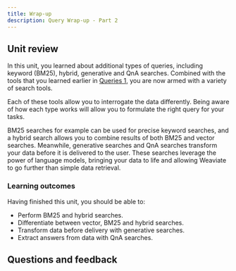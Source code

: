 ```yaml
---
title: Wrap-up
description: Query Wrap-up - Part 2
---
```


## <i class="fa-solid fa-chalkboard-user"></i> Unit review

In this unit, you learned about additional types of queries, including keyword (BM25), hybrid, generative and QnA searches. Combined with the tools that you learned earlier in [Queries 1](../102_queries_1/index.mdx), you are now armed with a variety of search tools.

Each of these tools allow you to interrogate the data differently. Being aware of how each type works will allow you to formulate the right query for your tasks.

BM25 searches for example can be used for precise keyword searches, and a hybrid search allows you to combine results of both BM25 and vector searches. Meanwhile, generative searches and QnA searches transform your data before it is delivered to the user. These searches leverage the power of language models, bringing your data to life and allowing Weaviate to go further than simple data retrieval.

### <i class="fa-solid fa-clipboard-list-check"></i> Learning outcomes

Having finished this unit, you should be able to:
- Perform BM25 and hybrid searches.
- Differentiate between vector, BM25 and hybrid searches.
- Transform data before delivery with generative searches.
- Extract answers from data with QnA searches.

## Questions and feedback


<DocsFeedback/>
